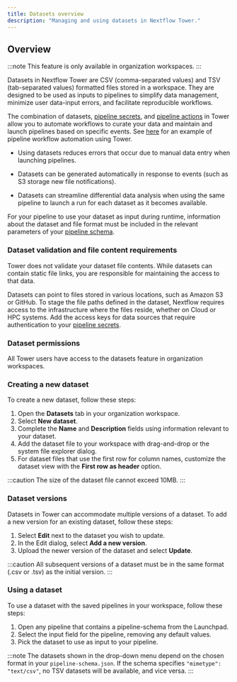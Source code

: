 ```yaml
---
title: Datasets overview
description: "Managing and using datasets in Nextflow Tower."
---
```


## Overview

:::note
This feature is only available in organization workspaces.
:::

Datasets in Nextflow Tower are CSV (comma-separated values) and TSV (tab-separated values) formatted files stored in a workspace. They are designed to be used as inputs to pipelines to simplify data management, minimize user data-input errors, and facilitate reproducible workflows.

The combination of datasets, [pipeline secrets](../secrets/overview.mdx), and [pipeline actions](../pipeline-actions/overview.mdx) in Tower allow you to automate workflows to curate your data and maintain and launch pipelines based on specific events. See [here](https://seqera.io/blog/workflow-automation/) for an example of pipeline workflow automation using Tower.

- Using datasets reduces errors that occur due to manual data entry when launching pipelines.

- Datasets can be generated automatically in response to events (such as S3 storage new file notifications).

- Datasets can streamline differential data analysis when using the same pipeline to launch a run for each dataset as it becomes available.

For your pipeline to use your dataset as input during runtime, information about the dataset and file format must be included in the relevant parameters of your [pipeline schema](../pipeline-schema/overview.mdx).

### Dataset validation and file content requirements

Tower does not validate your dataset file contents. While datasets can contain static file links, you are responsible for maintaining the access to that data.

Datasets can point to files stored in various locations, such as Amazon S3 or GitHub. To stage the file paths defined in the dataset, Nextflow requires access to the infrastructure where the files reside, whether on Cloud or HPC systems. Add the access keys for data sources that require authentication to your [pipeline secrets](../secrets/overview.mdx).

### Dataset permissions

All Tower users have access to the datasets feature in organization workspaces.

### Creating a new dataset

To create a new dataset, follow these steps:

1. Open the **Datasets** tab in your organization workspace.
2. Select **New dataset**.
3. Complete the **Name** and **Description** fields using information relevant to your dataset.
4. Add the dataset file to your workspace with drag-and-drop or the system file explorer dialog.
5. For dataset files that use the first row for column names, customize the dataset view with the **First row as header** option.

:::caution
The size of the dataset file cannot exceed 10MB.
:::

### Dataset versions

Datasets in Tower can accommodate multiple versions of a dataset. To add a new version for an existing dataset, follow these steps:

1. Select **Edit** next to the dataset you wish to update.
2. In the Edit dialog, select **Add a new version**.
3. Upload the newer version of the dataset and select **Update**.

:::caution
All subsequent versions of a dataset must be in the same format (.csv or .tsv) as the initial version.
:::

### Using a dataset

To use a dataset with the saved pipelines in your workspace, follow these steps:

1. Open any pipeline that contains a pipeline-schema from the Launchpad.
2. Select the input field for the pipeline, removing any default values.
3. Pick the dataset to use as input to your pipeline.

:::note
The datasets shown in the drop-down menu depend on the chosen format in your `pipeline-schema.json`. If the schema specifies `"mimetype": "text/csv"`, no TSV datasets will be available, and vice versa.
:::
